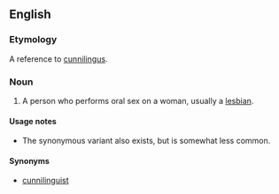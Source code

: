 ==English==

{{rfv}}

===Etymology===
A reference to [[cunnilingus]].

===Noun===
{{en-noun|head=[[carpet]] [[muncher]]}}

# {{context|vulgar|offensive|lang=en}} A person who performs oral sex on a woman, usually a [[lesbian]].

====Usage notes====
* The synonymous variant {{term|rug muncher}} also exists, but is somewhat less common.

====Synonyms====
* [[cunnilinguist]]